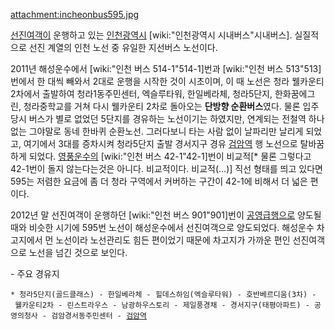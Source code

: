 attachment:incheonbus595.jpg

[[선진여객]]이 운행하고 있는 [[인천광역시]] [wiki:"인천광역시 시내버스"시내버스]. 실질적으로 선진 계열의 인천 노선 중 유일한 지선버스 노선이다.

2011년 해성운수에서 [wiki:"인천 버스 514-1"514-1]번과 [wiki:"인천 버스 513"513]번에서 한 대씩 빼와서 2대로 운행을 시작한 것이 시초이며, 이 때 노선은 청라 웰카운티 2차에서 출발하여 청라1동주민센터, 엑슬루타워, 한일베라체, 청라5단지, 한화꿈에그린, 청라중학교를 거쳐 다시 웰카운티 2차로 돌아오는 '''단방향 순환버스'''였다. 물론 입주 당시 버스가 별로 없었던 5단지를 경유하는 노선이기는 하였지만, 연계되는 전철역 하나 없는 그야말로 동네 한바퀴 순환노선. 그러다보니 타는 사람 없이 날파리만 날리게 되었고, 여기에서 3대를 증차시켜 청라5단지 출발 경서지구 경유 [[검암역]] 행 노선으로 탈바꿈하게 되었다. [[영풍운수]]의 [wiki:"인천 버스 42-1"42-1]번이 비교적[* 물론 그렇다고 42-1번이 돌지 않는다는것은 아니다. 비교적이다. 비교적(...)] 직선 형태를 띄고 있다면 595는 저렴한 요금에 좀 더 청라 구역에서 커버하는 구간이 42-1에 비해서 더 넓은 편이다.

2012년 말 선진여객이 운행하던 [wiki:"인천 버스 901"901]번이 [[공영급행]]으로 양도될 때와 비슷한 시기에 595번 노선이 해성운수에서 선진여객으로 양도되었다. 해성운수 차고지에서 먼 노선이라 노선관리도 힘든 편이었기 때문에 차고지가 가까운 편인 선진여객으로 노선을 넘긴 것으로 보인다.

- 주요 경유지
 * 청라5단지(골드클래스) - 한일베라체 - 힐데스하임(엑슬루타워) - 호반베르디움(3차) - 웰카운티2차 - 린스트라우스 - 남광하우스토리 - 제일풍경채 - 경서지구(태평아파트) - 공영의청사 - 검암경서동주민센터 - [[검암역]]

